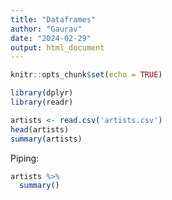 ```yaml
---
title: "Dataframes"
author: "Gaurav"
date: "2024-02-29"
output: html_document
---
```


```r
knitr::opts_chunk$set(echo = TRUE)
```

```r
library(dplyr)
library(readr)
```

```r
artists <- read.csv('artists.csv')
head(artists)
summary(artists)
```

Piping:

```r
artists %>%
  summary()
```
